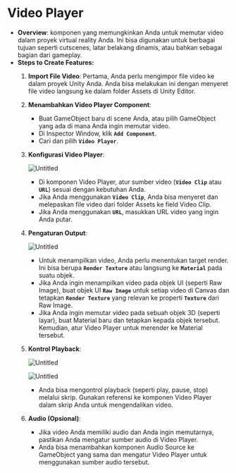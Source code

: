 # Video Player

- **Overview**: komponen yang memungkinkan Anda untuk memutar video dalam proyek virtual reality Anda. Ini bisa digunakan untuk berbagai tujuan seperti cutscenes, latar belakang dinamis, atau bahkan sebagai bagian dari gameplay.
- **Steps to Create Features:**
    1. **Import File Video**: Pertama, Anda perlu mengimpor file video ke dalam proyek Unity Anda. Anda bisa melakukan ini dengan menyeret file video langsung ke dalam folder Assets di Unity Editor.
    2. **Menambahkan Video Player Component**:
        - Buat GameObject baru di scene Anda, atau pilih GameObject yang ada di mana Anda ingin memutar video.
        - Di Inspector Window, klik **`Add Component`**.
        - Cari dan pilih **`Video Player`**.
    3. **Konfigurasi Video Player**:
        
        ![Untitled](https://prod-files-secure.s3.us-west-2.amazonaws.com/05cdfccc-adb3-469e-aac5-6dc11ecc1b49/6597ae08-cf49-4af3-ae2e-67540f1ba199/Untitled.png)
        
        - Di komponen Video Player, atur sumber video (**`Video Clip`** atau **`URL`**) sesuai dengan kebutuhan Anda.
        - Jika Anda menggunakan **`Video Clip`**, Anda bisa menyeret dan melepaskan file video dari folder Assets ke field Video Clip.
        - Jika Anda menggunakan **`URL`**, masukkan URL video yang ingin Anda putar.
    4. **Pengaturan Output**:
        
        ![Untitled](https://prod-files-secure.s3.us-west-2.amazonaws.com/05cdfccc-adb3-469e-aac5-6dc11ecc1b49/f9b9a650-76d7-4eb6-bdd3-3a205012804c/Untitled.png)
        
        - Untuk menampilkan video, Anda perlu menentukan target render. Ini bisa berupa **`Render Texture`** atau langsung ke **`Material`** pada suatu objek.
        - Jika Anda ingin menampilkan video pada objek UI (seperti Raw Image), buat objek UI **`Raw Image`** untuk setiap video di Canvas dan tetapkan **`Render Texture`** yang relevan ke properti **`Texture`** dari Raw Image.
        - Jika Anda ingin memutar video pada sebuah objek 3D (seperti layar), buat Material baru dan tetapkan kepada objek tersebut. Kemudian, atur Video Player untuk merender ke Material tersebut.
    5. **Kontrol Playback**:
        
        ![Untitled](https://prod-files-secure.s3.us-west-2.amazonaws.com/05cdfccc-adb3-469e-aac5-6dc11ecc1b49/1abc2622-6692-4451-bc06-d485803a5d45/Untitled.png)
        
        ![Untitled](https://prod-files-secure.s3.us-west-2.amazonaws.com/05cdfccc-adb3-469e-aac5-6dc11ecc1b49/243b32d2-e234-4130-911b-a99629589645/Untitled.png)
        
        - Anda bisa mengontrol playback (seperti play, pause, stop) melalui skrip. Gunakan referensi ke komponen Video Player dalam skrip Anda untuk mengendalikan video.
    6. **Audio (Opsional)**:
        - Jika video Anda memiliki audio dan Anda ingin memutarnya, pastikan Anda mengatur sumber audio di Video Player.
        - Anda bisa menambahkan komponen Audio Source ke GameObject yang sama dan mengatur Video Player untuk menggunakan sumber audio tersebut.